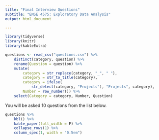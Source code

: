 ```yaml
---
title: "Final Interview Questions"
subtitle: "EMSE 4575: Exploratory Data Analysis"
output: html_document

---
```


```r
library(tidyverse)
library(knitr)
library(kableExtra)

questions <- read_csv("questions.csv") %>% 
    distinct(category, question) %>% 
    rename(Question = question) %>% 
    mutate(
        category = str_replace(category, "_", " "),
        category = str_to_title(category), 
        category = ifelse(
            str_detect(category, "Projects"), "Projects", category),
        Number = row_number()) %>% 
    select(Category = category, Number, Question)
```

You will be asked 10 questions from the list below.

```r
questions %>% 
    kbl() %>% 
    kable_paper(full_width = F) %>%
    collapse_rows(1) %>% 
    column_spec(1, width = "0.5em")
```
